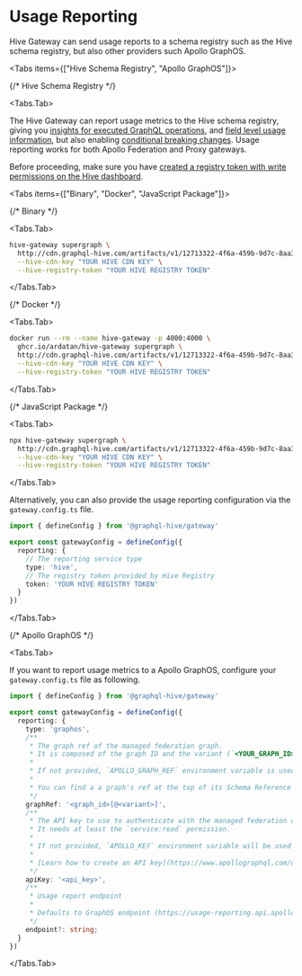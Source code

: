 
# Usage Reporting

Hive Gateway can send usage reports to a schema registry such as the Hive schema registry, but also
other providers such Apollo GraphOS.

<Tabs items={["Hive Schema Registry", "Apollo GraphOS"]}>

{/* Hive Schema Registry */}

<Tabs.Tab>

The Hive Gateway can report usage metrics to the Hive schema registry, giving you
[insights for executed GraphQL operations](/docs/dashboard/insights), and
[field level usage information](/docs/dashboard/explorer), but also enabling
[conditional breaking changes](http://localhost:3000/docs/management/targets#conditional-breaking-changes).
Usage reporting works for both Apollo Federation and Proxy gateways.

Before proceeding, make sure you have
[created a registry token with write permissions on the Hive dashboard](/docs/management/targets#registry-access-tokens).

<Tabs items={["Binary", "Docker", "JavaScript Package"]}>

{/* Binary */}

<Tabs.Tab>

```sh filename="Run Hive Gateway with Usage Reporting enabled." {4}
hive-gateway supergraph \
  http://cdn.graphql-hive.com/artifacts/v1/12713322-4f6a-459b-9d7c-8aa3cf039c2e/supergraph \
  --hive-cdn-key "YOUR HIVE CDN KEY" \
  --hive-registry-token "YOUR HIVE REGISTRY TOKEN"
```

</Tabs.Tab>

{/* Docker */}

<Tabs.Tab>

```sh filename="Run Hive Gateway with Usage Reporting enabled." {5}
docker run --rm --name hive-gateway -p 4000:4000 \
  ghcr.io/ardatan/hive-gateway supergraph \
  http://cdn.graphql-hive.com/artifacts/v1/12713322-4f6a-459b-9d7c-8aa3cf039c2e/supergraph \
  --hive-cdn-key "YOUR HIVE CDN KEY" \
  --hive-registry-token "YOUR HIVE REGISTRY TOKEN"
```

</Tabs.Tab>

{/* JavaScript Package */}

<Tabs.Tab>

```sh filename="Run Hive Gateway with Usage Reporting enabled." {4}
npx hive-gateway supergraph \
  http://cdn.graphql-hive.com/artifacts/v1/12713322-4f6a-459b-9d7c-8aa3cf039c2e/supergraph \
  --hive-cdn-key "YOUR HIVE CDN KEY" \
  --hive-registry-token "YOUR HIVE REGISTRY TOKEN"
```

</Tabs.Tab>

</Tabs>

Alternatively, you can also provide the usage reporting configuration via the `gateway.config.ts`
file.

```ts filename="gateway.config.ts" {8}
import { defineConfig } from '@graphql-hive/gateway'

export const gatewayConfig = defineConfig({
  reporting: {
    // The reporting service type
    type: 'hive',
    // The registry token provided by Hive Registry
    token: 'YOUR HIVE REGISTRY TOKEN'
  }
})
```

</Tabs.Tab>

{/* Apollo GraphOS */}

<Tabs.Tab>

If you want to report usage metrics to a Apollo GraphOS, configure your `gateway.config.ts` file as
following.

```ts filename="gateway.config.ts"
import { defineConfig } from '@graphql-hive/gateway'

export const gatewayConfig = defineConfig({
  reporting: {
    type: 'graphos',
    /**
     * The graph ref of the managed federation graph.
     * It is composed of the graph ID and the variant (`<YOUR_GRAPH_ID>@<VARIANT>`).
     *
     * If not provided, `APOLLO_GRAPH_REF` environment variable is used.
     *
     * You can find a a graph's ref at the top of its Schema Reference page in Apollo Studio.
     */
    graphRef: '<graph_id>[@<variant>]',
    /**
     * The API key to use to authenticate with the managed federation up link.
     * It needs at least the `service:read` permission.
     *
     * If not provided, `APOLLO_KEY` environment variable will be used instead.
     *
     * [Learn how to create an API key](https://www.apollographql.com/docs/federation/v1/managed-federation/setup#4-connect-the-gateway-to-studio)
     */
    apiKey: '<api_key>',
    /**
     * Usage report endpoint
     *
     * Defaults to GraphOS endpoint (https://usage-reporting.api.apollographql.com/api/ingress/traces)
     */
    endpoint?: string;
  }
})
```

</Tabs.Tab>

</Tabs>

